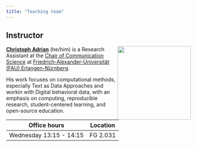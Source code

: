 ```yaml
---
title: "Teaching team"
---
```


## Instructor

![](img/team/ca-circle.png){style="float:right;padding: 0 0 0 0px;" fig-alt="Headshot of Christoph Adrian" width="200"}

[**Christoph Adrian**](https://github.com/chrdrn) (he/him) is a Research Assistant at the [Chair of Communication Science](https://www.kowi.rw.fau.de/) at [Friedrich-Alexander-Universität (FAU) Erlangen-Nürnberg](https://www.fau.de/).

<!-- FIXME Add badges for socials -->

<!-- badges: start -->

<!-- {{< bi twitter-x >}}  {{< bi github >}}  {{< ai osf >}}   {{< ai orcid >}}  {{< ai researchgate >}}  -->

<!-- badges: end -->

His work focuses on computational methods, especially Text as Data Approaches and workin with Digital behavioral data, with an emphasis on computing, reproducible research, student-centered learning, and open-source education.

| Office hours            | Location |
|-------------------------|----------|
| Wednesday 13:15 - 14:15 | FG 2.031 |